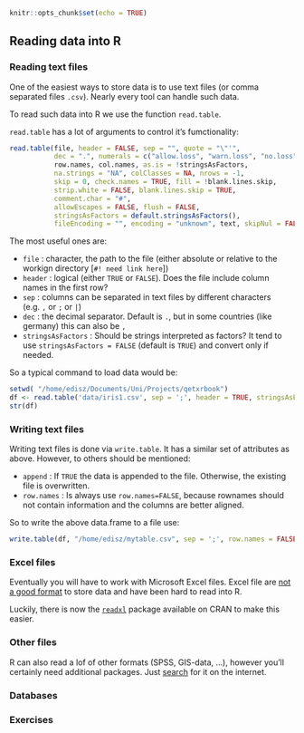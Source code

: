 ```r
knitr::opts_chunk$set(echo = TRUE)
```



## Reading data into R


### Reading text files

One of the easiest ways to store data is to use text files (or comma separated files `.csv`). 
Nearly every tool can handle such data.

To read such data into R we use the function `read.table`.

`read.table` has a lot of arguments to control it's fumctionality:

```r

read.table(file, header = FALSE, sep = "", quote = "\"'",
           dec = ".", numerals = c("allow.loss", "warn.loss", "no.loss"),
           row.names, col.names, as.is = !stringsAsFactors,
           na.strings = "NA", colClasses = NA, nrows = -1,
           skip = 0, check.names = TRUE, fill = !blank.lines.skip,
           strip.white = FALSE, blank.lines.skip = TRUE,
           comment.char = "#",
           allowEscapes = FALSE, flush = FALSE,
           stringsAsFactors = default.stringsAsFactors(),
           fileEncoding = "", encoding = "unknown", text, skipNul = FALSE)
```



The most useful ones are:

* `file` : character, the path to the file (either absolute or relative to the workign directory [`#! need link here`])
* `header` : logical (either `TRUE` or `FALSE`). Does the file include column names in the first row?
* `sep` : columns can be separated in text files by different characters (e.g. `,` or `;` or `|`)
* `dec` : the decimal separator. Default is `.`, but in some countries (like germany) this can also be `,`
* `stringsAsFactors` : Should be strings interpreted as factors? It tend to use `stringsAsFactors = FALSE` (default is `TRUE`) and convert only if needed.

So a typical command to load data would be:

```r
setwd( "/home/edisz/Documents/Uni/Projects/qetxrbook")
df <- read.table('data/iris1.csv', sep = ';', header = TRUE, stringsAsFactors = FALSE)
str(df)
```


### Writing text files

Writing text files is done via `write.table`. It has a similar set of attributes as above. 
However, to others should be mentioned:

* `append` : If `TRUE` the data is appended to the file. Otherwise, the existing file is overwritten.
* `row.names` : Is always use `row.names=FALSE`, because rownames should not contain information and the columns are better aligned.

So to write the above data.frame to a file use:

```r
write.table(df, "/home/edisz/mytable.csv", sep = ';', row.names = FALSE)
```



### Excel files

Eventually you will have to work with Microsoft Excel files.
Excel file are [not a good format](http://www.win-vector.com/blog/2012/12/please-stop-using-Excel-like-formats-to-exchange-data/) to store data and have been hard to read into R.

Luckily, there is now the [`readxl`](https://cran.r-project.org/web/packages/readxl/index.html) package available on CRAN to make this easier. 




### Other files

R can also read a lof of other formats (SPSS, GIS-data, ...), however you'll certainly need additional packages. Just [search](../rintro/help.html) for it on the internet.



### Databases



### Exercises





